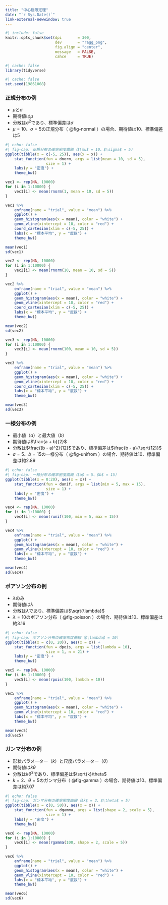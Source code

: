 ```yaml
---
title: "中心極限定理"
date: "`r Sys.Date()`"
link-external-newwindow: true
---
```


```r
#| include: false
knitr::opts_chunk$set(dpi       = 300,
                      dev       = "ragg_png",
                      fig.align = "center",
                      message   = FALSE,
                      cahce     = TRUE)
```

```r
#| cache: false
library(tidyverse)
```

```r
#| cache: false
set.seed(19861008)
```

### 正規分布の例

* $\mu$と$\sigma$
* 期待値は$\mu$
* 分散は$\sigma^2$であり、標準偏差は$\sigma$
* $\mu = 10$、$\sigma = 5$の正規分布（ @fig-normal ）の場合、期待値は10、標準偏差は5

```r
#| echo: false
#| fig-cap: 正規分布の確率密度曲線（$\mu$ = 10、$\sigma$ = 5）
ggplot(tibble(x = c(-5, 25)), aes(x = x)) +
    stat_function(fun = dnorm, args = list(mean = 10, sd = 5),
                  size = 1) +
    labs(y = "密度") +
    theme_bw()
```

```r
vec1 <- rep(NA, 10000)
for (i in 1:10000) {
    vec1[i] <- mean(rnorm(1, mean = 10, sd = 5))
}

vec1 %>%
    enframe(name = "trial", value = "mean") %>%
    ggplot() +
    geom_histogram(aes(x = mean), color = "white") +
    geom_vline(xintercept = 10, color = "red") +
    coord_cartesian(xlim = c(-5, 25)) +
    labs(x = "標本平均", y = "度数") +
    theme_bw()
```

```r
mean(vec1)
sd(vec1)
```

```r
vec2 <- rep(NA, 10000)
for (i in 1:10000) {
    vec2[i] <- mean(rnorm(10, mean = 10, sd = 5))
}

vec2 %>%
    enframe(name = "trial", value = "mean") %>%
    ggplot() +
    geom_histogram(aes(x = mean), color = "white") +
    geom_vline(xintercept = 10, color = "red") +
    coord_cartesian(xlim = c(-5, 25)) +
    labs(x = "標本平均", y = "度数") +
    theme_bw()
```

```r
mean(vec2)
sd(vec2)
```

```r
vec3 <- rep(NA, 10000)
for (i in 1:10000) {
    vec3[i] <- mean(rnorm(100, mean = 10, sd = 5))
}

vec3 %>%
    enframe(name = "trial", value = "mean") %>%
    ggplot() +
    geom_histogram(aes(x = mean), color = "white") +
    geom_vline(xintercept = 10, color = "red") +
    coord_cartesian(xlim = c(-5, 25)) +
    labs(x = "標本平均", y = "度数") +
    theme_bw()
```

```r
mean(vec3)
sd(vec3)
```

### 一様分布の例

* 最小値（$a$）と最大値（$b$）
* 期待値は$\frac{a + b}{2}$
* 分散は$\frac{(b - a)^2}{12}$であり、標準偏差は$\frac{b - a}{\sqrt{12}}$
* $a = 5$、$b = 15$の一様分布（ @fig-unifrom ）の場合、期待値は10、標準偏差は約2.89

```r
#| echo: false
#| fig-cap: 一様分布の確率密度曲線（$a$ = 5、$b$ = 15）
ggplot(tibble(x = 0:20), aes(x = x)) +
    stat_function(fun = dunif, args = list(min = 5, max = 15),
                  size = 1) +
    labs(y = "密度") +
    theme_bw()
```

```r
vec4 <- rep(NA, 10000)
for (i in 1:10000) {
    vec4[i] <- mean(runif(100, min = 5, max = 15))
}

vec4 %>%
    enframe(name = "trial", value = "mean") %>%
    ggplot() +
    geom_histogram(aes(x = mean), color = "white") +
    geom_vline(xintercept = 10, color = "red") +
    labs(x = "標本平均", y = "度数") +
    theme_bw()
```

```r
mean(vec4)
sd(vec4)
```

### ポアソン分布の例

* $\lambda$のみ
* 期待値は$\lambda$
* 分散は$\lambda$であり、標準偏差は$\sqrt{\lambda}$
* $\lambda = 10$のポアソン分布（ @fig-poisson ）の場合、期待値は10、標準偏差は約3.16

```r
#| echo: false
#| fig-cap: ポアソン分布の確率密度曲線（$\lambda$ = 10）
ggplot(tibble(x = c(0, 20)), aes(x = x)) +
    stat_function(fun = dpois, args = list(lambda = 10),
                  size = 1, n = 21) +
    labs(y = "密度") +
    theme_bw()
```

```r
vec5 <- rep(NA, 10000)
for (i in 1:10000) {
    vec5[i] <- mean(rpois(100, lambda = 10))
}

vec5 %>%
    enframe(name = "trial", value = "mean") %>%
    ggplot() +
    geom_histogram(aes(x = mean), color = "white") +
    geom_vline(xintercept = 10, color = "red") +
    labs(x = "標本平均", y = "度数") +
    theme_bw()
```

```r
mean(vec5)
sd(vec5)
```

### ガンマ分布の例

* 形状パラメーター（$k$）と尺度パラメーター（$\theta$）
* 期待値は$k\theta$
* 分散は$k\theta^2$であり、標準偏差は$\sqrt{k}\theta$
* $k = 2$、$\theta = 5$のガンマ分布（ @fig-gamma ）の場合、期待値は10、標準偏差は約7.07

```r
#| echo: false
#| fig-cap: ガンマ分布の確率密度曲線（$k$ = 2、$\theta$ = 5）
ggplot(tibble(x = c(0, 50)), aes(x = x)) +
    stat_function(fun = dgamma, args = list(shape = 2, scale = 5),
                  size = 1) +
    labs(y = "密度") +
    theme_bw()
```

```r
vec6 <- rep(NA, 10000)
for (i in 1:10000) {
    vec6[i] <- mean(rgamma(100, shape = 2, scale = 5))
}

vec6 %>%
    enframe(name = "trial", value = "mean") %>%
    ggplot() +
    geom_histogram(aes(x = mean), color = "white") +
    geom_vline(xintercept = 10, color = "red") +
    labs(x = "標本平均", y = "度数") +
    theme_bw()
```

```r
mean(vec6)
sd(vec6)
```
